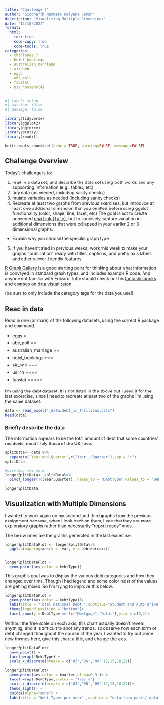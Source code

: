 ```yaml
---
title: "Challenge 7"
author: "Siddharth Nammara Kalyana Raman"
description: "Visualizing Multiple Dimensions"
date: "12/10/2022"
format:
  html:
    toc: true
    code-copy: true
    code-tools: true
categories:
  - challenge_7
  - hotel_bookings
  - australian_marriage
  - air_bnb
  - eggs
  - abc_poll
  - faostat
  - usa_households
---
```


```r
#| label: setup
#| warning: false
#| message: false

library(tidyverse)
library(ggplot2)
library(ggforce)
library(plotly)
library(readxl)

knitr::opts_chunk$set(echo = TRUE, warning=FALSE, message=FALSE)
```

## Challenge Overview

Today's challenge is to:

1)  read in a data set, and describe the data set using both words and any supporting information (e.g., tables, etc)
2)  tidy data (as needed, including sanity checks)
3)  mutate variables as needed (including sanity checks)
4)  Recreate at least two graphs from previous exercises, but introduce at least one additional dimension that you omitted before using ggplot functionality (color, shape, line, facet, etc) The goal is not to create unneeded [chart ink (Tufte)](https://www.edwardtufte.com/tufte/), but to concisely capture variation in additional dimensions that were collapsed in your earlier 2 or 3 dimensional graphs.
   - Explain why you choose the specific graph type
5) If you haven't tried in previous weeks, work this week to make your graphs "publication" ready with titles, captions, and pretty axis labels and other viewer-friendly features

[R Graph Gallery](https://r-graph-gallery.com/) is a good starting point for thinking about what information is conveyed in standard graph types, and includes example R code. And anyone not familiar with Edward Tufte should check out his [fantastic books](https://www.edwardtufte.com/tufte/books_vdqi) and [courses on data visualizaton.](https://www.edwardtufte.com/tufte/courses)

(be sure to only include the category tags for the data you use!)

## Read in data

Read in one (or more) of the following datasets, using the correct R package and command.

  - eggs ⭐
  - abc_poll ⭐⭐
  - australian_marriage ⭐⭐
  - hotel_bookings ⭐⭐⭐
  - air_bnb  ⭐⭐⭐
  - us_hh ⭐⭐⭐⭐
  - faostat ⭐⭐⭐⭐⭐

I'm using the debt dataset. It is not listed in the above but I used it for the last excercise, since I need to recreate atleast two of the graphs I'm using the same dataset.
```r
data <- read_excel("_data/debt_in_trillions.xlsx")
head(data)
```

### Briefly describe the data
The information appears to be the total amount of debt that some countries' residents, most likely those of the US have.

```r
splitData<- data %>%
  separate(`Year and Quarter`,c('Year','Quarter'),sep = ":")
splitData
```
```r
#pivoting the data
longerSplitData<- splitData%>%
  pivot_longer(!c(Year,Quarter), names_to = "DebtType",values_to = "DebtPercent" )

longerSplitData
```


## Visualization with Multiple Dimensions

I wanted to work again on my second and third graphs from the previous assignment because, when I look back on them, I see that they are more exploratory graphs rather than necessarily "report ready" ones.

The below ones are the graphs generated in the last excercise. 

```r
longerSplitDataPlot <- longerSplitData%>%
  ggplot(mapping=aes(x = Year, y = DebtPercent))


longerSplitDataPlot + 
  geom_point(aes(color = DebtType))
```

This graph's goal was to display the various debt categories and how they changed over time.
Though I had legend and some color most of the values are getting mixed. So I'm trying to improve this below.

```r
longerSplitDataPlot + 
  geom_point(aes(color = DebtType))+
  labs(title = "Total National Debt ",subtitle="Student and Auto drive the secondary category" ,caption = "data from posts/_data")+
  theme(legend.position = "bottom")+
  facet_zoom(y = DebtType == !c("Mortgage","Total"),ylim = c(0,2))
```

Without the free scale on each axis, this chart actually doesn't reveal anything, and it is difficult to spot any trends. To observe how each form of debt changed throughout the course of the year, I wanted to try out some new themes here, give this chart a title, and change the axis.
```r
longerSplitDataPlot+
  geom_point() +
  facet_wrap(~DebtType) +
  scale_x_discrete(breaks = c('03','06','09',12,15,18,21))
```


```r
longerSplitDataPlot+
  geom_point(aes(color = Quarter,alpha=0.9,)) +
  facet_wrap(~DebtType,scales = "free_y") +
  scale_x_discrete(breaks = c('03','06','09',12,15,18,21))+
  theme_light() +
  guides(alpha="none") +
  labs(title = "Debt Types per year" ,caption = "data from posts/_data")
```